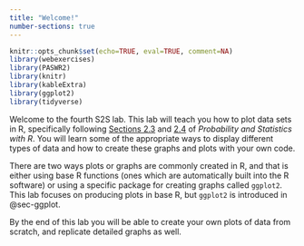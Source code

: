 ```yaml
---
title: "Welcome!"
number-sections: true
---
```


```r
knitr::opts_chunk$set(echo=TRUE, eval=TRUE, comment=NA)
library(webexercises)
library(PASWR2)
library(knitr)
library(kableExtra)
library(ggplot2)
library(tidyverse)
```

<!-- question callout example
:::{.question}
::::{.question-header}
Question
::::
::::{.question-container}
This is where the question text would go.
::::
:::
-->

<!--
::: panel-tabset
## R Script
```r

```

## Console
```r

```
:::
-->
Welcome to the fourth S2S lab. This lab will teach you how to plot data sets in R, specifically following [Sections 2.3](https://read.kortext.com/reader/pdf/92741/98){target="_blank"} and [2.4](https://read.kortext.com/reader/pdf/92741/104){target="_blank"} of *Probability and Statistics with R*. You will learn some of the appropriate ways to display different types of data and how to create these graphs and plots with your own code.

There are two ways plots or graphs are commonly created in R, and that is either using base R functions (ones which are automatically built into the R software) or using a specific package for creating graphs called `ggplot2`. This lab focuses on producing plots in base R, but `ggplot2` is introduced in @sec-ggplot.

By the end of this lab you will be able to create your own plots of data from scratch, and replicate detailed graphs as well.










